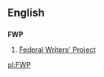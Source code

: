 ==English==

==={{initialism-old|en}}===
'''FWP'''
# {{context|US|lang=en}} [[w:Federal Writers' Project|Federal Writers' Project]]

[[pl:FWP]]